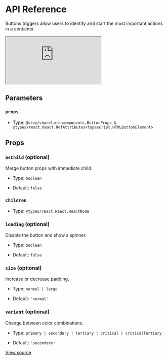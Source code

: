 # API Reference

Buttons triggers allow users to identify and start the most important actions in a container.

<iframe src="https://620e870c28c4ae003a705d42-llmdidqzql.chromatic.com/?path=/story/components-button--play&full=1&shortcuts=false&singleStory=true" 
    style={{"width":"100%","height":600,"border":0,"borderRadius":4}}></iframe>

## Parameters

### `props`

- Type: `@vtex/shoreline-components.ButtonProps & @types/react.React.RefAttributes<typescript.HTMLButtonElement>`

## Props

### `asChild` (optional)

Merge button props with immediate child.

- Type: `boolean`

- Default: `false`

### `children`

- Type: `@types/react.React.ReactNode`

### `loading` (optional)

Disable the button and show a spinner.

- Type: `boolean`

- Default: `false`

### `size` (optional)

Increase or decrease padding.

- Type: `normal | large`

- Default: `'normal'`

### `variant` (optional)

Change between color combinations.

- Type: `primary | secondary | tertiary | critical | criticalTertiary`

- Default: `'secondary'`

[View source](https://github.com/vtex/shoreline/blob/63b42ee26/packages/components/src/button/button.tsx#L15)
